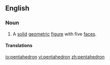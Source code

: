==English==

===Noun===
{{en-noun}}

#A [[solid]] [[geometric]] [[figure]] with five [[face]]s.

====Translations====
{{trans-top|solid geometric figure}}
{{trans-mid}}
{{trans-bottom}}

[[io:pentahedron]]
[[vi:pentahedron]]
[[zh:pentahedron]]